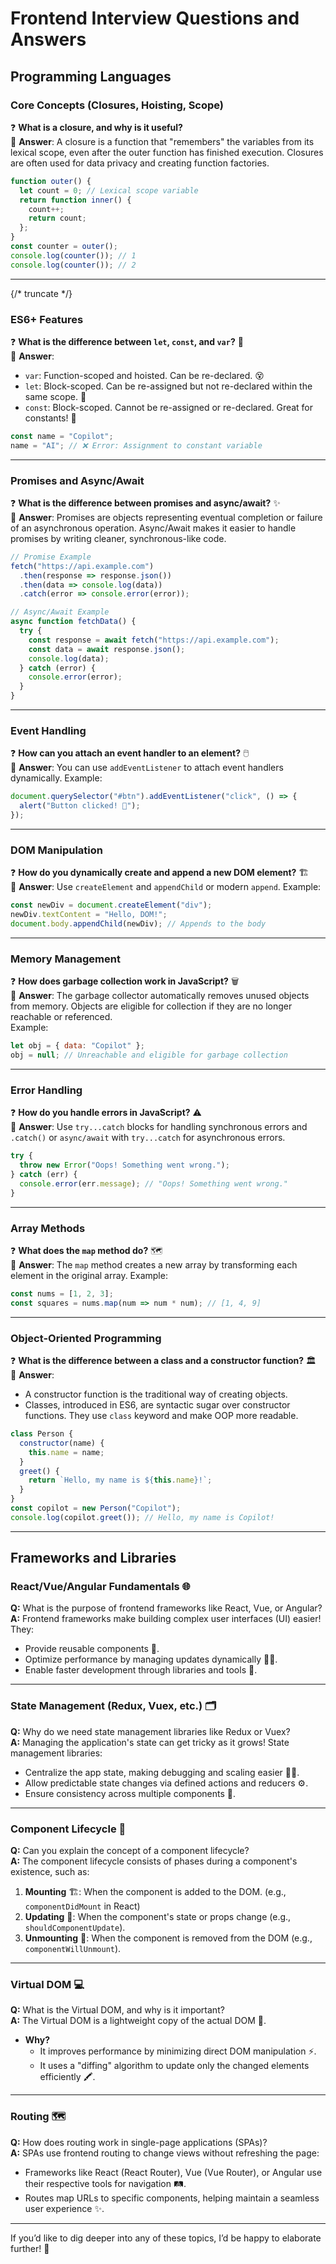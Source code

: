 # Frontend Interview Questions and Answers
## Programming Languages

### **Core Concepts (Closures, Hoisting, Scope)**  
❓ **What is a closure, and why is it useful?**  
🔑 **Answer**: A closure is a function that "remembers" the variables from its lexical scope, even after the outer function has finished execution. Closures are often used for data privacy and creating function factories.  
```javascript
function outer() {
  let count = 0; // Lexical scope variable
  return function inner() {
    count++; 
    return count; 
  };
}
const counter = outer();
console.log(counter()); // 1
console.log(counter()); // 2
```

---
{/* truncate */}
### **ES6+ Features**  
❓ **What is the difference between `let`, `const`, and `var`?** 🧠  
🔑 **Answer**:  
- `var`: Function-scoped and hoisted. Can be re-declared. 😵  
- `let`: Block-scoped. Can be re-assigned but not re-declared within the same scope. 🚀  
- `const`: Block-scoped. Cannot be re-assigned or re-declared. Great for constants! 🚫  

```javascript
const name = "Copilot"; 
name = "AI"; // ❌ Error: Assignment to constant variable
```

---

### **Promises and Async/Await**  
❓ **What is the difference between promises and async/await?** ✨  
🔑 **Answer**: Promises are objects representing eventual completion or failure of an asynchronous operation. Async/Await makes it easier to handle promises by writing cleaner, synchronous-like code.  
```javascript
// Promise Example
fetch("https://api.example.com")
  .then(response => response.json())
  .then(data => console.log(data))
  .catch(error => console.error(error));

// Async/Await Example
async function fetchData() {
  try {
    const response = await fetch("https://api.example.com");
    const data = await response.json();
    console.log(data);
  } catch (error) {
    console.error(error);
  }
}
```

---

### **Event Handling**  
❓ **How can you attach an event handler to an element?** 🖱️  
🔑 **Answer**: You can use `addEventListener` to attach event handlers dynamically. Example:  
```javascript
document.querySelector("#btn").addEventListener("click", () => {
  alert("Button clicked! 🚀");
});
```

---

### **DOM Manipulation**  
❓ **How do you dynamically create and append a new DOM element?** 🏗️  
🔑 **Answer**: Use `createElement` and `appendChild` or modern `append`. Example:  
```javascript
const newDiv = document.createElement("div");
newDiv.textContent = "Hello, DOM!";
document.body.appendChild(newDiv); // Appends to the body
```

---

### **Memory Management**  
❓ **How does garbage collection work in JavaScript?** 🗑️  
🔑 **Answer**: The garbage collector automatically removes unused objects from memory. Objects are eligible for collection if they are no longer reachable or referenced.  
Example:  
```javascript
let obj = { data: "Copilot" }; 
obj = null; // Unreachable and eligible for garbage collection
```

---

### **Error Handling**  
❓ **How do you handle errors in JavaScript?** ⚠️  
🔑 **Answer**: Use `try...catch` blocks for handling synchronous errors and `.catch()` or `async/await` with `try...catch` for asynchronous errors.  
```javascript
try {
  throw new Error("Oops! Something went wrong.");
} catch (err) {
  console.error(err.message); // "Oops! Something went wrong."
}
```

---

### **Array Methods**  
❓ **What does the `map` method do?** 🗺️  
🔑 **Answer**: The `map` method creates a new array by transforming each element in the original array. Example:  
```javascript
const nums = [1, 2, 3];
const squares = nums.map(num => num * num); // [1, 4, 9]
```

---

### **Object-Oriented Programming**  
❓ **What is the difference between a class and a constructor function?** 🏛️  
🔑 **Answer**:  
- A constructor function is the traditional way of creating objects.  
- Classes, introduced in ES6, are syntactic sugar over constructor functions. They use `class` keyword and make OOP more readable.  
```javascript
class Person {
  constructor(name) {
    this.name = name;
  }
  greet() {
    return `Hello, my name is ${this.name}!`;
  }
}
const copilot = new Person("Copilot");
console.log(copilot.greet()); // Hello, my name is Copilot!
```

---

## Frameworks and Libraries

### **React/Vue/Angular Fundamentals** 🌐  
**Q:** What is the purpose of frontend frameworks like React, Vue, or Angular?  
**A:** Frontend frameworks make building complex user interfaces (UI) easier! They:  
- Provide reusable components 🧩.  
- Optimize performance by managing updates dynamically 🏃‍♂️.  
- Enable faster development through libraries and tools 🚀.  

---

### **State Management (Redux, Vuex, etc.)** 🗂️  
**Q:** Why do we need state management libraries like Redux or Vuex?  
**A:** Managing the application's state can get tricky as it grows! State management libraries:  
- Centralize the app state, making debugging and scaling easier 🕵️‍♀️.  
- Allow predictable state changes via defined actions and reducers ⚙️.  
- Ensure consistency across multiple components 🎯.  

---

### **Component Lifecycle** 🔄  
**Q:** Can you explain the concept of a component lifecycle?  
**A:** The component lifecycle consists of phases during a component's existence, such as:  
1. **Mounting** 🏗️: When the component is added to the DOM. (e.g., `componentDidMount` in React)  
2. **Updating** 🔧: When the component's state or props change (e.g., `shouldComponentUpdate`).  
3. **Unmounting** 🚮: When the component is removed from the DOM (e.g., `componentWillUnmount`).  

---

### **Virtual DOM** 💻  
**Q:** What is the Virtual DOM, and why is it important?  
**A:** The Virtual DOM is a lightweight copy of the actual DOM 🌿.  
- **Why?**  
  - It improves performance by minimizing direct DOM manipulation ⚡.  
  - It uses a "diffing" algorithm to update only the changed elements efficiently 🖍️.  

---

### **Routing** 🗺️  
**Q:** How does routing work in single-page applications (SPAs)?  
**A:** SPAs use frontend routing to change views without refreshing the page:  
- Frameworks like React (React Router), Vue (Vue Router), or Angular use their respective tools for navigation 🛤️.  
- Routes map URLs to specific components, helping maintain a seamless user experience ✨.  

---

If you’d like to dig deeper into any of these topics, I’d be happy to elaborate further! 🚀